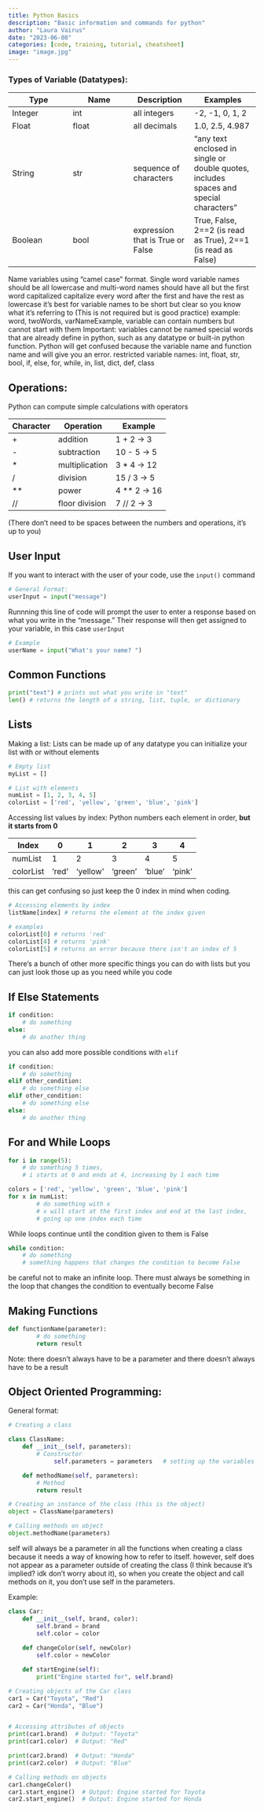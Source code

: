 ```yaml
---
title: Python Basics 
description: "Basic information and commands for python"
author: "Laura Vairus"
date: "2023-06-08"
categories: [code, training, tutorial, cheatsheet]
image: "image.jpg"
---
```


### Types of Variable (Datatypes):

| Type    | Name  | Description                      | Examples                                                                               |
|------------------|------------------|------------------|-------------------|
| Integer | int   | all integers                     | -2, -1, 0, 1, 2                                                                        |
| Float   | float | all decimals                     | 1.0, 2.5, 4.987                                                                        |
| String  | str   | sequence of characters           | "any text enclosed in single or double quotes, includes spaces and special characters" |
| Boolean | bool  | expression that is True or False | True, False, 2==2 (is read as True), 2==1 (is read as False)                           |

Name variables using "camel case" format. Single word variable names should be all lowercase and multi-word names should have all but the first word capitalized capitalize every word after the first and have the rest as lowercase it's best for variable names to be short but clear so you know what it's referring to (This is not required but is good practice) example: word, twoWords, varNameExample, variable can contain numbers but cannot start with them Important: variables cannot be named special words that are already define in python, such as any datatype or built-in python function. Python will get confused because the variable name and function name and will give you an error. restricted variable names: int, float, str, bool, if, else, for, while, in, list, dict, def, class

## Operations:

Python can compute simple calculations with operators

| Character | Operation      | Example         |
|-----------|----------------|-----------------|
| \+        | addition       | 1 + 2 -\> 3     |
| \-        | subtraction    | 10 - 5 -\> 5    |
| \*        | multiplication | 3 \* 4 -\> 12   |
| /         | division       | 15 / 3 -\> 5    |
| \*\*      | power          | 4 \*\* 2 -\> 16 |
| //        | floor division | 7 // 2 -\> 3    |

(There don't need to be spaces between the numbers and operations, it's up to you)

## User Input

If you want to interact with the user of your code, use the `input()` command

```python
# General Format: 
userInput = input("message")
```

Runnning this line of code will prompt the user to enter a response based on what you write in the "message." Their response will then get assigned to your variable, in this case `userInput`

```python
# Example
userName = input("What's your name? ")
```

## Common Functions

``` python
print("text") # prints out what you write in "text"
len() # returns the length of a string, list, tuple, or dictionary
```

## Lists

Making a list: Lists can be made up of any datatype you can initialize your list with or without elements

``` python
# Empty list
myList = []

# List with elements
numList = [1, 2, 3, 4, 5]
colorList = ['red', 'yellow', 'green', 'blue', 'pink']
```

Accessing list values by index: Python numbers each element in order, **but it starts from 0**

| Index     | 0      | 1        | 2       | 3      | 4      |
|----------------------|--------|----------|---------|--------|--------|
| numList              | 1      | 2        | 3       | 4      | 5      |
| colorList            | 'red'  | 'yellow' | 'green' | 'blue' | 'pink' |
<!-- | **Index (negative)** | **-5** | **-4**   | **-3**  | **-2** | **-1** | -->

this can get confusing so just keep the 0 index in mind when coding.

```python
# Accessing elements by index
listName[index] # returns the element at the index given

# examples
colorList[0] # returns 'red'
colorList[4] # returns 'pink'
colorList[5] # returns an error because there isn't an index of 5
```

There's a bunch of other more specific things you can do with lists but you can just look those up as you need while you code

## If Else Statements

```python
if condition:
    # do something
else:
    # do another thing
```

you can also add more possible conditions with `elif`

```python
if condition:
    # do something
elif other_condition:
    # do something else
elif other_condition:
    # do something else 
else:
    # do another thing
```

## For and While Loops

```python
for i in range(5):
    # do something 5 times, 
    # i starts at 0 and ends at 4, increasing by 1 each time
```

```python
colors = ['red', 'yellow', 'green', 'blue', 'pink']
for x in numList:
        # do something with x
        # x will start at the first index and end at the last index, 
        # going up one index each time
```

While loops continue until the condition given to them is False

```python
while condition:
    # do something
    # something happens that changes the condition to become False
```

be careful not to make an infinite loop. There must always be something in the loop that changes the condition to eventually become False

## Making Functions

```python
def functionName(parameter):
        # do something
        return result
```

Note: there doesn't always have to be a parameter and there doesn't always have to be a result

## Object Oriented Programming:

General format:

```python
# Creating a class

class ClassName:
    def __init__(self, parameters):
        # Constructor
             self.parameters = parameters   # setting up the variables in the object

    def methodName(self, parameters):
        # Method
        return result

# Creating an instance of the class (this is the object)
object = ClassName(parameters)

# Calling methods on object
object.methodName(parameters)
```

self will always be a parameter in all the functions when creating a class because it needs a way of knowing how to refer to itself. however, self does not appear as a parameter outside of creating the class (I think because it's implied? idk don't worry about it), so when you create the object and call methods on it, you don't use self in the parameters.

Example:

```python
class Car:
    def __init__(self, brand, color):
        self.brand = brand
        self.color = color
      
    def changeColor(self, newColor)
        self.color = newColor

    def startEngine(self):
        print("Engine started for", self.brand)

# Creating objects of the Car class
car1 = Car("Toyota", "Red")
car2 = Car("Honda", "Blue")


# Accessing attributes of objects
print(car1.brand)  # Output: "Toyota"
print(car1.color)  # Output: "Red"

print(car2.brand)  # Output: "Honda"
print(car2.color)  # Output: "Blue"

# Calling methods on objects
car1.changeColor()
car1.start_engine()  # Output: Engine started for Toyota
car2.start_engine()  # Output: Engine started for Honda
```

### 
